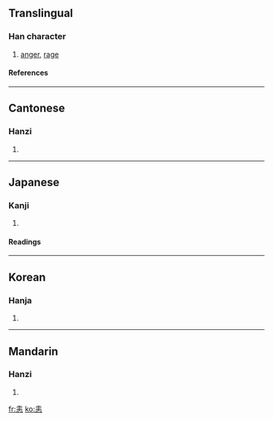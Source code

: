 ==Translingual==
===Han character===
{{Han char|rn=61|rad=心|as=06|sn=10|four=4033<sub>1</sub>|canj=土土心 (GGP)}}
# [[anger]], [[rage]]
====References====
{{Han ref|kx=0384.240|dkj=10566|dj=0715.070|hdz=42289.060|uh=605A|ud=24666|bh=D17D|bd=53629}}
----
==Cantonese==
===Hanzi===
{{yue-hanzi|jyut=|y=wai6}}
# {{defn|Cantonese}}
----
==Japanese==
===Kanji===
{{ja-kanji|grade=|rs=心06}}
# {{defn|Japanese}} 
====Readings====
{{ja-readings|on=[[い]] (i)|kun=[[いかる]] (ikaru)}}
----
==Korean==
===Hanja===
{{ko-hanja|hangeul=에|eumhun=|rv=e|mr=e|y=ey}}
# {{defn|Korean}}
----
==Mandarin==
===Hanzi===
{{cmn-hanzi|pin=[[huì]] ([[hui4]])|wg=hui<sup>4</sup>}}
# {{defn|Mandarin}}

[[fr:恚]]
[[ko:恚]]